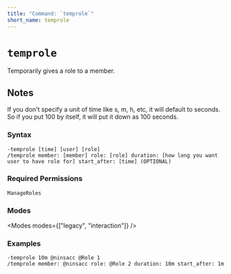 ```yaml
---
title: "Command: `temprole`"
short_name: temprole
---
```



# `temprole`

Temporarily gives a role to a member.

## Notes

If you don't specify a unit of time like s, m, h, etc, it will default to seconds. So if you put 100 by itself, it will put it down as 100 seconds.

### Syntax

```
-temprole [time] [user] [role]
/temprole member: [member] role: [role] duration: [how long you want user to have role for] start_after: [time] (OPTIONAL)
```

### Required Permissions

`ManageRoles`

### Modes

<Modes modes={["legacy", "interaction"]} />

### Examples

```
-temprole 10m @ninsacc @Role 1
/temprole member: @ninsacc role: @Role 2 duration: 10m start_after: 1m
```

